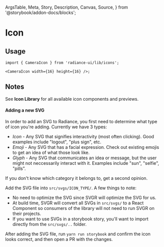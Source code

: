   ArgsTable,
  Meta,
  Story,
  Description,
  Canvas,
  Source,
} from '@storybook/addon-docs/blocks';


<Meta title="Icons/Icon" />

# Icon

## Usage

```tsx
import { CameraIcon } from 'radiance-ui/lib/icons';

<CameraIcon width={16} height={16} />;
```

<Canvas>
  <Story story={IconStories.WithControls} />
</Canvas>

<ArgsTable of={IconStories.MockIcon} />

<Canvas>
  <Story story={IconStories.IconLibrary} />
</Canvas>

## Notes

See **Icon Library** for all available icon components and previews.

#### Adding a new SVG

In order to add an SVG to Radiance, you first need to determine what type
of icon you're adding. Currently we have 3 types:

- _Icon_ - Any SVG that signifies interactivity (most often clicking).
  Good examples include "logout", "plus sign", etc.
- _Emoji_ - Any SVG that has a facial expression. Check out existing
  emojis to get an idea of what those look like.
- _Glyph_ - Any SVG that communicates an idea or message, but the user
  might not neccessarily interact with it. Examples include "sun",
  "selfie", "pills".

If you don't know which category it belongs to, get a second opinion.

Add the SVG file into `src/svgs/ICON_TYPE/`. A few things to note:

- No need to optimize the SVG since SVGR will optimize the SVG for us.
- At build time, SVGR will convert all SVGs in `src/svgs/` to a React
  Component so consumers of the library will not need to run SVGR on
  their projects.
- If you want to use SVGs in a storybook story, you'll want to import
  directly from the `src/svgs/..` folder.

After adding the SVG file, run `yarn run storybook` and confirm the icon
looks correct, and then open a PR with the changes.
